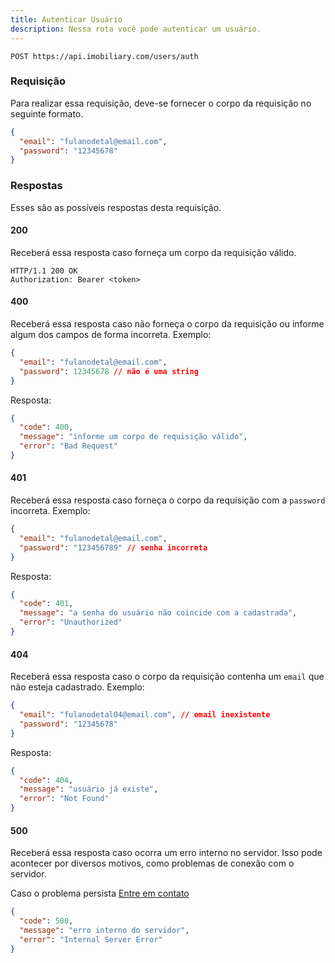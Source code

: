 ```yaml
---
title: Autenticar Usuário
description: Nessa rota você pode autenticar um usuário.
---
```


```http
POST https://api.imobiliary.com/users/auth
```

### Requisição
Para realizar essa requisição, deve-se fornecer o corpo da
requisição no seguinte formato.

```json
{
  "email": "fulanodetal@email.com",
  "password": "12345678"
}
```

### Respostas
Esses são as possíveis respostas desta requisição.

#### 200
Receberá essa resposta caso forneça um corpo da requisição válido.

```http
HTTP/1.1 200 OK
Authorization: Bearer <token>
```

#### 400
Receberá essa resposta caso não forneça o corpo da requisição ou informe
algum dos campos de forma incorreta. Exemplo:

```json
{
  "email": "fulanodetal@email.com",
  "password": 12345678 // não é uma string
}
```

Resposta:

```json
{
  "code": 400,
  "message": "informe um corpo de requisição válido",
  "error": "Bad Request"
}
```

#### 401
Receberá essa resposta caso forneça o corpo da requisição com a `password`
incorreta. Exemplo:

```json
{
  "email": "fulanodetal@email.com",
  "password": "123456789" // senha incorreta
}
```

Resposta:

```json
{
  "code": 401,
  "message": "a senha do usuário não coincide com a cadastrada",
  "error": "Unauthorized"
}
```

#### 404
Receberá essa resposta caso o corpo da requisição contenha um `email`
que não esteja cadastrado. Exemplo:

```json
{
  "email": "fulanodetal04@email.com", // email inexistente
  "password": "12345678"
}
```

Resposta:
```json
{
  "code": 404,
  "message": "usuário já existe",
  "error": "Not Found"
}
```

#### 500
Receberá essa resposta caso ocorra um erro interno no servidor.
Isso pode acontecer por diversos motivos, como problemas de conexão com o servidor.

Caso o problema persista [Entre em contato](https://docs.imobiliary.com/contato)
```json
{
  "code": 500,
  "message": "erro interno do servidor",
  "error": "Internal Server Error"
}
```